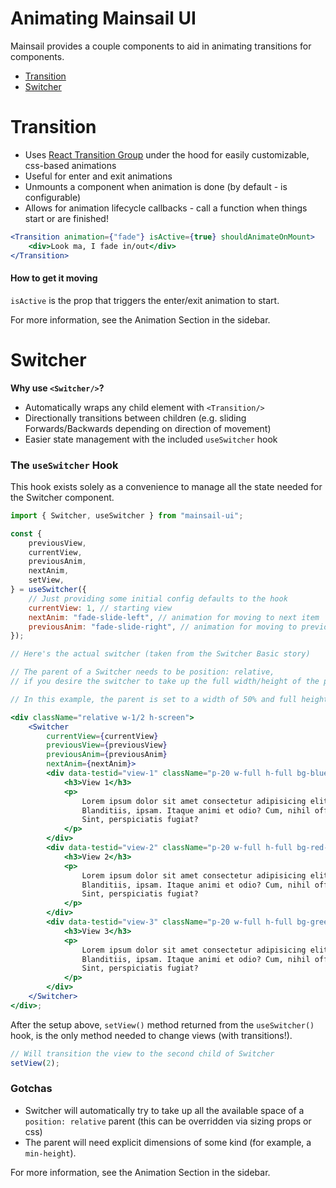 
<Meta title="React/Guides/Animating Mainsail" />

# Animating Mainsail UI

Mainsail provides a couple components to aid in animating transitions for components.

-   [Transition](#transition)
-   [Switcher](#switcher)

# Transition

-   Uses [React Transition Group](https://reactcommunity.org/react-transition-group/) under the hood for easily customizable, css-based animations
-   Useful for enter and exit animations
-   Unmounts a component when animation is done (by default - is configurable)
-   Allows for animation lifecycle callbacks - call a function when things start or are finished!

```jsx
<Transition animation={"fade"} isActive={true} shouldAnimateOnMount>
    <div>Look ma, I fade in/out</div>
</Transition>
```

#### How to get it moving

`isActive` is the prop that triggers the enter/exit animation to start.

For more information, see the Animation Section in the sidebar.

# Switcher

**Why use `<Switcher/>`?**

-   Automatically wraps any child element with `<Transition/>`
-   Directionally transitions between children (e.g. sliding Forwards/Backwards depending on direction of movement)
-   Easier state management with the included `useSwitcher` hook

### The `useSwitcher` Hook

This hook exists solely as a convenience to manage all the state needed for the Switcher component.

```jsx
import { Switcher, useSwitcher } from "mainsail-ui";

const {
    previousView,
    currentView,
    previousAnim,
    nextAnim,
    setView,
} = useSwitcher({
    // Just providing some initial config defaults to the hook
    currentView: 1, // starting view
    nextAnim: "fade-slide-left", // animation for moving to next item
    previousAnim: "fade-slide-right", // animation for moving to previous item
});

// Here's the actual switcher (taken from the Switcher Basic story)

// The parent of a Switcher needs to be position: relative,
// if you desire the switcher to take up the full width/height of the parent

// In this example, the parent is set to a width of 50% and full height of the viewport using Mainsail utility classes

<div className="relative w-1/2 h-screen">
    <Switcher
        currentView={currentView}
        previousView={previousView}
        previousAnim={previousAnim}
        nextAnim={nextAnim}>
        <div data-testid="view-1" className="p-20 w-full h-full bg-blue-light">
            <h3>View 1</h3>
            <p>
                Lorem ipsum dolor sit amet consectetur adipisicing elit.
                Blanditiis, ipsam. Itaque animi et odio? Cum, nihil officia.
                Sint, perspiciatis fugiat?
            </p>
        </div>
        <div data-testid="view-2" className="p-20 w-full h-full bg-red-light">
            <h3>View 2</h3>
            <p>
                Lorem ipsum dolor sit amet consectetur adipisicing elit.
                Blanditiis, ipsam. Itaque animi et odio? Cum, nihil officia.
                Sint, perspiciatis fugiat?
            </p>
        </div>
        <div data-testid="view-3" className="p-20 w-full h-full bg-green-light">
            <h3>View 3</h3>
            <p>
                Lorem ipsum dolor sit amet consectetur adipisicing elit.
                Blanditiis, ipsam. Itaque animi et odio? Cum, nihil officia.
                Sint, perspiciatis fugiat?
            </p>
        </div>
    </Switcher>
</div>;
```

After the setup above, `setView()` method returned from the `useSwitcher()` hook, is the only method needed to change views (with transitions!).

```jsx
// Will transition the view to the second child of Switcher
setView(2);
```

### Gotchas

-   Switcher will automatically try to take up all the available space of a `position: relative` parent (this can be overridden via sizing props or css)
-   The parent will need explicit dimensions of some kind (for example, a `min-height`).

For more information, see the Animation Section in the sidebar.
